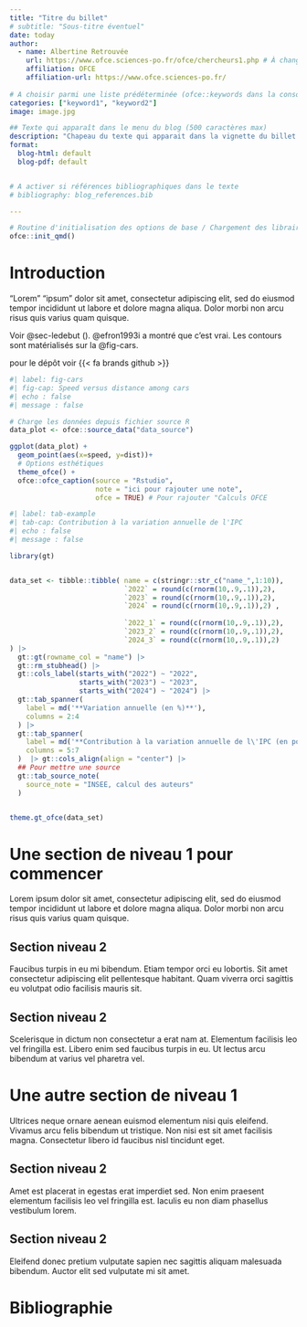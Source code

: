 ```yaml
---
title: "Titre du billet"
# subtitle: "Sous-titre éventuel"
date: today
author:
  - name: Albertine Retrouvée
    url: https://www.ofce.sciences-po.fr/ofce/chercheurs1.php # À changer avec le lien vers la page de l'auteur
    affiliation: OFCE 
    affiliation-url: https://www.ofce.sciences-po.fr/
 
# A choisir parmi une liste prédéterminée (ofce::keywords dans la console pour y avoir accès) 
categories: ["keyword1", "keyword2"] 
image: image.jpg

## Texte qui apparaît dans le menu du blog (500 caractères max)
description: "Chapeau du texte qui apparait dans la vignette du billet sur le menu"
format:
  blog-html: default
  blog-pdf: default


# A activer si références bibliographiques dans le texte
# bibliography: blog_references.bib 

---
```


```r

# Routine d'initialisation des options de base / Chargement des librairies usuelles
ofce::init_qmd()

```

# Introduction {#sec-introduction .unnumbered}

"Lorem" "ipsum" dolor sit amet, consectetur adipiscing elit, sed do eiusmod tempor incididunt ut labore et dolore magna aliqua. Dolor morbi non arcu risus quis varius quam quisque.

Voir @sec-ledebut (\nameref{sec-ledebut}). @efron1993i a montré que c'est vrai. Les contours sont matérialisés sur la @fig-cars.

pour le dépôt voir {{< fa brands github >}}

```r
#| label: fig-cars
#| fig-cap: Speed versus distance among cars
#| echo : false
#| message : false

# Charge les données depuis fichier source R 
data_plot <- ofce::source_data("data_source")

ggplot(data_plot) +
  geom_point(aes(x=speed, y=dist))+
  # Options esthétiques
  theme_ofce() + 
  ofce::ofce_caption(source = "Rstudio",
                     note = "ici pour rajouter une note",
                     ofce = TRUE) # Pour rajouter "Calculs OFCE

```


```r
#| label: tab-example
#| tab-cap: Contribution à la variation annuelle de l'IPC
#| echo : false
#| message : false

library(gt)


data_set <- tibble::tibble( name = c(stringr::str_c("name_",1:10)),
                            `2022` = round(c(rnorm(10,.9,.1)),2),
                            `2023` = round(c(rnorm(10,.9,.1)),2),
                            `2024` = round(c(rnorm(10,.9,.1)),2) ,
                            
                            `2022_1` = round(c(rnorm(10,.9,.1)),2),
                            `2023_2` = round(c(rnorm(10,.9,.1)),2),
                            `2024_3` = round(c(rnorm(10,.9,.1)),2)
) |>
  gt::gt(rowname_col = "name") |>
  gt::rm_stubhead() |>
  gt::cols_label(starts_with("2022") ~ "2022",
                 starts_with("2023") ~ "2023",
                 starts_with("2024") ~ "2024") |>
  gt::tab_spanner(
    label = md('**Variation annuelle (en %)**'),
    columns = 2:4
  ) |>
  gt::tab_spanner(
    label = md('**Contribution à la variation annuelle de l\'IPC (en points de %)**'),
    columns = 5:7
  )  |> gt::cols_align(align = "center") |>
  ## Pour mettre une source
  gt::tab_source_note(
    source_note = "INSEE, calcul des auteurs"
  )


theme.gt_ofce(data_set)

```


# Une section de niveau 1 pour commencer {#sec-ledebut}

Lorem ipsum dolor sit amet, consectetur adipiscing elit, sed do eiusmod tempor incididunt ut labore et dolore magna aliqua. Dolor morbi non arcu risus quis varius quam quisque.    

## Section niveau 2 {#sec-cacontinue}

Faucibus turpis in eu mi bibendum. Etiam tempor orci eu lobortis. Sit amet consectetur adipiscing elit pellentesque habitant. Quam viverra orci sagittis eu volutpat odio facilisis mauris sit. 

## Section niveau 2 {#sec-encore}

Scelerisque in dictum non consectetur a erat nam at. Elementum facilisis leo vel fringilla est. Libero enim sed faucibus turpis in eu. Ut lectus arcu bibendum at varius vel pharetra vel.

# Une autre section de niveau 1 {#sec-etencore}

Ultrices neque ornare aenean euismod elementum nisi quis eleifend. Vivamus arcu felis bibendum ut tristique. Non nisi est sit amet facilisis magna. Consectetur libero id faucibus nisl tincidunt eget.

## Section niveau 2 {#sec-ca-continue}

Amet est placerat in egestas erat imperdiet sed. Non enim praesent elementum facilisis leo vel fringilla est. Iaculis eu non diam phasellus vestibulum lorem.

## Section niveau 2 {#sec-encoreetencore}

Eleifend donec pretium vulputate sapien nec sagittis aliquam malesuada bibendum. Auctor elit sed vulputate mi sit amet.

# Bibliographie {.unnumbered}

:::{.refs}
:::
